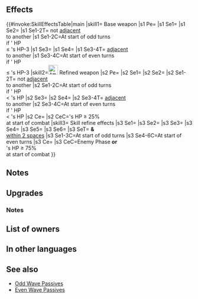 {{Weapon Infobox
|tagid=SID_マクベスの惑書
|weaponType=Red Tome
|might=14
|range=2
|effect=Grants Res+3. At start of odd-numbered turns, if any foe's HP ≤ unit's HP-3 and that foe is not adjacent to another foe, inflicts Atk/Spd-4 and【Guard】on that foe. At start of even-numbered turns, if any foe's HP ≤ unit's HP-3 and that foe is adjacent to another foe, inflicts Def/Res-4 and【Panic】on that foe.<br><br>【Guard】<br>Inflicts Special cooldown charge -1 on target per attack during combat through its next action. (Only highest value applied. Does not stack.)<br><br>【Panic】<br>Converts bonuses on target into penalties through its next action.
|cost=400
|exclusive=1
|userVersion1=Closed
|userVersion2=Open
|userVersion3=Gleam Closed
|userVersion4=Gleam Open
|statModifiers=0,14,0,0,3
|required=Fenrir;Bolganone
|refinePaths=default
|refineSP=400
|refineMedals=500
|refineDews=200
|upgradedEffect=Grants Res+3. At start of odd-numbered turns, if any foe's HP < unit's HP and that foe is not adjacent to another foe, inflicts Atk/Spd-6 and【Guard】on that foe through its next action. At start of even-numbered turns, if any foe's HP < unit's HP and that foe is adjacent to another foe, inflicts Def/Res-6 and【Panic】on that foe through its next action. At start of combat, if unit's HP ≥ 25%, grants Atk/Spd/Def/Res+4 to unit during combat.<br><br>【Guard】<br>Inflicts Special cooldown charge -1 on target per attack during combat through its next action. (Only highest value applied. Does not stack.)<br><br>【Panic】<br>Converts bonuses on target into penalties through its next action.
|effectSkill1=At start of odd-numbered turns, grants Def/Res+6, "foe cannot make a follow-up attack," and "neutralizes foe's bonuses during combat" to unit and allies within 2 spaces of unit for 1 turn. At start of even-numbered turns, grants Atk/Spd+6, "if unit initiates combat, unit makes a guaranteed follow-up attack," and【Hexblade】to unit and allies within 2 spaces of unit for 1 turn. If foe initiates combat or if foe's HP ≥ 75% at start of combat, grants Atk/Spd/Def/Res+4 to unit during combat.<br><br>【Hexblade】<br>Calculates damage using the lower of foe's Def or Res during combat for 1 turn (including damage dealt by Specials before combat).
|properties=random_owner
}}
==Effects==
{{#invoke:SkillEffectsTable|main
|skill1={{SCi|weapon}} Base weapon
|s1 Pe={{Eft|Stat Boosts|Res|3}}
|s1 Se1={{Eft|Penalties|Atk/Spd|4}}
|s1 Se2={{SEt|Guard}}
|s1 Se1-2T={{Tgt|Foes}} not [[adjacent]]<br>to another {{Tgt|Foe}}
|s1 Se1-2C=At start of odd turns<br>if {{Tgt|Target Foes}}' HP<br>≤ {{Tgt|Unit}}'s HP-3
|s1 Se3={{Eft|Penalties|Def/Res|4}}
|s1 Se4={{SEt|Panic}}
|s1 Se3-4T={{Tgt|Foes}} [[adjacent]]<br>to another {{Tgt|Foe}}
|s1 Se3-4C=At start of even turns<br>if {{Tgt|Target Foes}}' HP<br>≤ {{Tgt|Unit}}'s HP-3
|skill2=[[File:Attack Plus W.png|x26px|class=inline-icon]] Refined weapon
|s2 Pe={{Eft|Stat Boosts|Res|3}}
|s2 Se1={{Eft|Penalties|Atk/Spd|6}}
|s2 Se2={{SEt|Guard}}
|s2 Se1-2T={{Tgt|Foes}} not [[adjacent]]<br>to another {{Tgt|Foe}}
|s2 Se1-2C=At start of odd turns<br>if {{Tgt|Target Foes}}' HP<br>< {{Tgt|Unit}}'s HP
|s2 Se3={{Eft|Penalties|Def/Res|6}}
|s2 Se4={{SEt|Panic}}
|s2 Se3-4T={{Tgt|Foes}} [[adjacent]]<br>to another {{Tgt|Foe}}
|s2 Se3-4C=At start of even turns<br>if {{Tgt|Target Foes}}' HP<br>< {{Tgt|Unit}}'s HP
|s2 Ce={{Eft|Temporary buffs|Atk/Spd/Def/Res|4}}
|s2 CeC={{Tgt|Unit}}'s HP ≥ 25%<br>at start of combat
|skill3={{Si|Iago's Tome|refine=Skill1}} Skill refine effects
|s3 Se1={{Eft|Bonuses|Def/Res|6}}
|s3 Se2={{SEt|Foe Cannot Follow-Up}}
|s3 Se3={{SEt|Neutralize Bonuses}}
|s3 Se4={{Eft|Bonuses|Atk/Spd|6}}
|s3 Se5={{SEt|Guaranteed Follow-Ups}}
|s3 Se6={{SEt|Hexblade}}
|s3 SeT={{Tgt|Unit}} '''&''' {{Tgt|Allies}}<br>[[within 2 spaces]]
|s3 Se1-3C=At start of odd turns
|s3 Se4-6C=At start of even turns
|s3 Ce={{Eft|Temporary buffs|Atk/Spd/Def/Res|4}}
|s3 CeC=Enemy Phase '''or'''<br>{{Tgt|Foe}}'s HP ≥ 75%<br>at start of combat
}}
==Notes==
{{Penalties}}
{{Guard}}
{{Panic}}
==Upgrades==
{{Weapon Upgrade List}}
===Notes===
{{Temporary buffs|name=Refined Iago's Tome}}
{{Bonuses|name={{St|Iago's Tome|refine=Skill1}}}}
{{Foe Cannot Follow-Up|name={{St|Iago's Tome|refine=Skill1}}}}
{{Neutralize Bonuses|name={{St|Iago's Tome|refine=Skill1}}}}
{{Guaranteed Follow-Ups|name={{St|Iago's Tome|refine=Skill1}}}}
{{Hexblade|name={{St|Iago's Tome|refine=Skill1}}}}
{{IfFoeInitiates}}
==List of owners==
{{Skill Hero List}}
==In other languages==
{{OtherLanguages
|english=Iago's Tome
|japanese=マクベスの惑書
|german=Iagos Buch
|spanishEU=Grimorio Iago
|spanishLA=Grimorio Iago
|french=Tome de Iago
|italian=Tomo di Iago
|chineseTW=馬克白的惑書
|portuguese=Tomo de Iago
}}
==See also==
{{See also skills|cond=Description LIKE '%at the start of%turn%inflicts%' AND Description NOT LIKE '%grants special%' OR Description LIKE '%at start of%turns%if any%inflicts%' AND Description NOT LIKE '%special cooldown count%' OR Description LIKE '%at start of%turns%inflicts%-%' OR Description LIKE '%at start of%turn%inflicts%penalties%' OR Description LIKE '%start of turn%deals % damage to foes%'}}
* [[Odd Wave Passives]]
* [[Even Wave Passives]]
{{Weapons Navbox}}